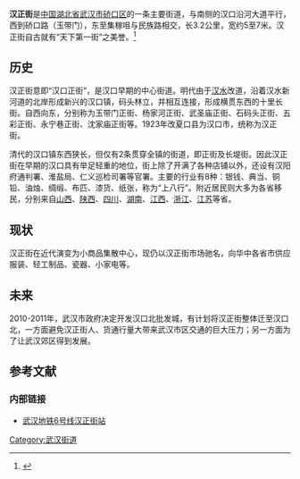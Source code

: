 {{Infobox China Road
|中文道路名称= 汉正街
|道路英文名=Hanzheng St.
|路牌类型=Wuhan
|图片=
|图片说明=
|道路属性= 
|道路总长度= 3.2
|车速限制=
|行车线数量= 
|所在地区= [[中国|中国]][[湖北省|湖北省]][[武汉市|武汉市]][[硚口区|硚口区]]
|起点= [[集稼咀|集稼咀]]
|终点= [[硚口路|硚口路]]
|道路命名日期= 1923年
|命名缘由= 
|道路旧名= 玉带门正街、<br>杨家河正街、<br>武圣庙正街、<br>石码头正街、<br>五彩正街、<br>永宁巷正街、<br>沈家庙正街等
|道路动工日期= 
|通车日期= 
|路段主要建筑= 
}}
'''汉正街'''是[[中国|中国]][[湖北省|湖北省]][[武汉市|武汉市]][[硚口区|硚口区]]的一条主要街道，与南侧的汉口沿河大道平行，西到硚口路（玉带门），东至集稼咀与民族路相交，长3.2公里，宽约5至7米。汉正街自古就有“天下第一街”之美誉。<ref name="老汉正街的回忆">{{cite web | url=http://hb.qq.com/zt2011/hzjbj/ | title=老汉正街的回忆 | accessdate=2012-02-25 | archive-date=2019-06-26 | archive-url=https://web.archive.org/web/20190626181348/https://hb.qq.com/zt2011/hzjbj/ | dead-url=no }}</ref>

== 历史 ==
汉正街意即“汉口正街”，是汉口早期的中心街道。明代由于[[汉水|汉水]]改道，沿着汉水新河道的北岸形成新兴的汉口镇，码头林立，并相互连接，形成横贯东西的十里长街。自西向东，分别称为玉带门正街、杨家河正街、武圣庙正街、石码头正街、五彩正街、永宁巷正街、沈家庙正街等。1923年改夏口县为汉口市，统称为汉正街。

清代的汉口镇东西狭长，但仅有2条贯穿全镇的街道，即正街及长堤街。因此汉正街在早期的汉口具有举足轻重的地位，街上除了开满了各种店铺以外，还设有汉阳府通判署、淮盐局、仁义巡检司署等官署。主要的行业有8种：银钱、典当、铜铅、油烛、绸缎、布匹、漆货、纸张，称为“上八行”。附近居民则大多为各省移民，分别来自[[山西|山西]]、[[陕西|陕西]]、[[四川|四川]]、[[湖南|湖南]]、[[江西|江西]]、[[浙江|浙江]]、[[江苏|江苏]]等省。 

== 现状 ==
汉正街在近代演变为小商品集散中心，现仍以汉正街市场驰名，向华中各省市供应服装、轻工制品、瓷器、小家电等。

== 未来 ==
2010-2011年，武汉市政府决定开发汉口北批发城，有计划将汉正街整体迁至汉口北，一方面避免汉正街人、货通行量大带来武汉市区交通的巨大压力；另一方面为了让武汉郊区得到发展。

==参考文献==
{{reflist}}
===内部链接===
*[[武汉地铁6号线|武汉地铁6号线]][[汉正街站|汉正街站]]
{{武汉文化}}
{{武汉主要道路}}
{{汉口}}
{{武汉小作品}}
[[Category:武汉街道|Category:武汉街道]]